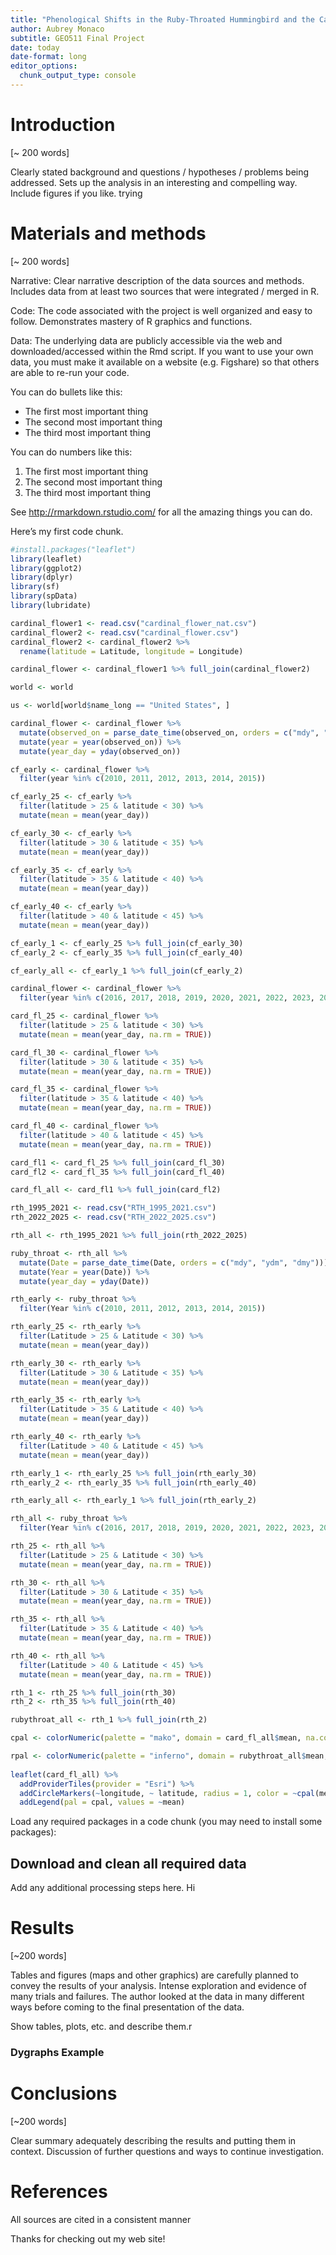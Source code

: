 ```yaml
---
title: "Phenological Shifts in the Ruby-Throated Hummingbird and the Cardinal Flower"
author: Aubrey Monaco
subtitle: GEO511 Final Project
date: today
date-format: long
editor_options:
  chunk_output_type: console
---
```


# Introduction

\[\~ 200 words\]

Clearly stated background and questions / hypotheses / problems being addressed. Sets up the analysis in an interesting and compelling way. Include figures if you like. trying

# Materials and methods

\[\~ 200 words\]

Narrative: Clear narrative description of the data sources and methods. Includes data from at least two sources that were integrated / merged in R.

Code: The code associated with the project is well organized and easy to follow. Demonstrates mastery of R graphics and functions.

Data: The underlying data are publicly accessible via the web and downloaded/accessed within the Rmd script. If you want to use your own data, you must make it available on a website (e.g. Figshare) so that others are able to re-run your code.

You can do bullets like this:

-   The first most important thing
-   The second most important thing
-   The third most important thing

You can do numbers like this:

1.  The first most important thing
2.  The second most important thing
3.  The third most important thing

See <http://rmarkdown.rstudio.com/> for all the amazing things you can do.

Here's my first code chunk.

```r
#install.packages("leaflet")
library(leaflet)
library(ggplot2)
library(dplyr)
library(sf)
library(spData)
library(lubridate)

cardinal_flower1 <- read.csv("cardinal_flower_nat.csv")
cardinal_flower2 <- read.csv("cardinal_flower.csv")
cardinal_flower2 <- cardinal_flower2 %>%
  rename(latitude = Latitude, longitude = Longitude)

cardinal_flower <- cardinal_flower1 %>% full_join(cardinal_flower2)

world <- world

us <- world[world$name_long == "United States", ]

cardinal_flower <- cardinal_flower %>%
  mutate(observed_on = parse_date_time(observed_on, orders = c("mdy", "ydm", "dmy"))) %>%
  mutate(year = year(observed_on)) %>%
  mutate(year_day = yday(observed_on))

cf_early <- cardinal_flower %>%
  filter(year %in% c(2010, 2011, 2012, 2013, 2014, 2015))

cf_early_25 <- cf_early %>%
  filter(latitude > 25 & latitude < 30) %>%
  mutate(mean = mean(year_day))

cf_early_30 <- cf_early %>%
  filter(latitude > 30 & latitude < 35) %>%
  mutate(mean = mean(year_day))

cf_early_35 <- cf_early %>%
  filter(latitude > 35 & latitude < 40) %>%
  mutate(mean = mean(year_day))

cf_early_40 <- cf_early %>%
  filter(latitude > 40 & latitude < 45) %>%
  mutate(mean = mean(year_day))

cf_early_1 <- cf_early_25 %>% full_join(cf_early_30)
cf_early_2 <- cf_early_35 %>% full_join(cf_early_40)

cf_early_all <- cf_early_1 %>% full_join(cf_early_2)

```

```r
cardinal_flower <- cardinal_flower %>%
  filter(year %in% c(2016, 2017, 2018, 2019, 2020, 2021, 2022, 2023, 2024, 2025))

card_fl_25 <- cardinal_flower %>%
  filter(latitude > 25 & latitude < 30) %>%
  mutate(mean = mean(year_day, na.rm = TRUE))

card_fl_30 <- cardinal_flower %>%
  filter(latitude > 30 & latitude < 35) %>%
  mutate(mean = mean(year_day, na.rm = TRUE))

card_fl_35 <- cardinal_flower %>%
  filter(latitude > 35 & latitude < 40) %>%
  mutate(mean = mean(year_day, na.rm = TRUE))

card_fl_40 <- cardinal_flower %>%
  filter(latitude > 40 & latitude < 45) %>%
  mutate(mean = mean(year_day, na.rm = TRUE))

card_fl1 <- card_fl_25 %>% full_join(card_fl_30)
card_fl2 <- card_fl_35 %>% full_join(card_fl_40)

card_fl_all <- card_fl1 %>% full_join(card_fl2)
```

```r

rth_1995_2021 <- read.csv("RTH_1995_2021.csv")
rth_2022_2025 <- read.csv("RTH_2022_2025.csv")

rth_all <- rth_1995_2021 %>% full_join(rth_2022_2025)

ruby_throat <- rth_all %>%
  mutate(Date = parse_date_time(Date, orders = c("mdy", "ydm", "dmy"))) %>%
  mutate(Year = year(Date)) %>%
  mutate(year_day = yday(Date))

rth_early <- ruby_throat %>%
  filter(Year %in% c(2010, 2011, 2012, 2013, 2014, 2015))

rth_early_25 <- rth_early %>%
  filter(Latitude > 25 & Latitude < 30) %>%
  mutate(mean = mean(year_day))

rth_early_30 <- rth_early %>%
  filter(Latitude > 30 & Latitude < 35) %>%
  mutate(mean = mean(year_day))

rth_early_35 <- rth_early %>%
  filter(Latitude > 35 & Latitude < 40) %>%
  mutate(mean = mean(year_day))

rth_early_40 <- rth_early %>%
  filter(Latitude > 40 & Latitude < 45) %>%
  mutate(mean = mean(year_day))

rth_early_1 <- rth_early_25 %>% full_join(rth_early_30)
rth_early_2 <- rth_early_35 %>% full_join(rth_early_40)

rth_early_all <- rth_early_1 %>% full_join(rth_early_2)

```

```r

rth_all <- ruby_throat %>%
  filter(Year %in% c(2016, 2017, 2018, 2019, 2020, 2021, 2022, 2023, 2024, 2025))

rth_25 <- rth_all %>%
  filter(Latitude > 25 & Latitude < 30) %>%
  mutate(mean = mean(year_day, na.rm = TRUE))

rth_30 <- rth_all %>%
  filter(Latitude > 30 & Latitude < 35) %>%
  mutate(mean = mean(year_day, na.rm = TRUE))

rth_35 <- rth_all %>%
  filter(Latitude > 35 & Latitude < 40) %>%
  mutate(mean = mean(year_day, na.rm = TRUE))

rth_40 <- rth_all %>%
  filter(Latitude > 40 & Latitude < 45) %>%
  mutate(mean = mean(year_day, na.rm = TRUE))

rth_1 <- rth_25 %>% full_join(rth_30)
rth_2 <- rth_35 %>% full_join(rth_40)

rubythroat_all <- rth_1 %>% full_join(rth_2)
```

```r

cpal <- colorNumeric(palette = "mako", domain = card_fl_all$mean, na.color = NA, reverse = TRUE)

rpal <- colorNumeric(palette = "inferno", domain = rubythroat_all$mean, na.color = NA)
 
leaflet(card_fl_all) %>%
  addProviderTiles(provider = "Esri") %>%
  addCircleMarkers(~longitude, ~ latitude, radius = 1, color = ~cpal(mean)) %>%
  addLegend(pal = cpal, values = ~mean)

```

Load any required packages in a code chunk (you may need to install some packages):

## Download and clean all required data

Add any additional processing steps here. Hi

# Results

\[\~200 words\]

Tables and figures (maps and other graphics) are carefully planned to convey the results of your analysis. Intense exploration and evidence of many trials and failures. The author looked at the data in many different ways before coming to the final presentation of the data.

Show tables, plots, etc. and describe them.r

### Dygraphs Example

# Conclusions

\[\~200 words\]

Clear summary adequately describing the results and putting them in context. Discussion of further questions and ways to continue investigation.

# References

All sources are cited in a consistent manner

Thanks for checking out my web site!
